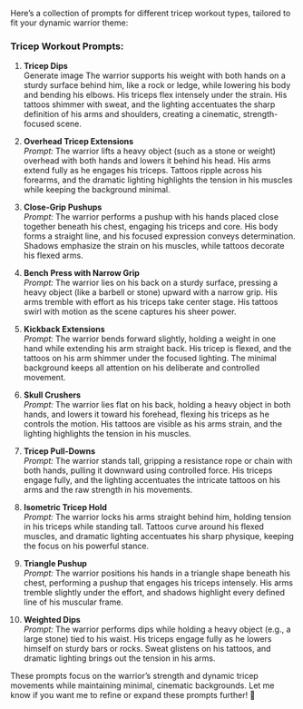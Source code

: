 Here’s a collection of prompts for different tricep workout types, tailored to fit your dynamic warrior theme:

### Tricep Workout Prompts:

1. **Tricep Dips**  
   Generate image The warrior supports his weight with both hands on a sturdy surface behind him, like a rock or ledge, while lowering his body and bending his elbows. His triceps flex intensely under the strain. His tattoos shimmer with sweat, and the lighting accentuates the sharp definition of his arms and shoulders, creating a cinematic, strength-focused scene.

2. **Overhead Tricep Extensions**  
   *Prompt:* The warrior lifts a heavy object (such as a stone or weight) overhead with both hands and lowers it behind his head. His arms extend fully as he engages his triceps. Tattoos ripple across his forearms, and the dramatic lighting highlights the tension in his muscles while keeping the background minimal.

3. **Close-Grip Pushups**  
   *Prompt:* The warrior performs a pushup with his hands placed close together beneath his chest, engaging his triceps and core. His body forms a straight line, and his focused expression conveys determination. Shadows emphasize the strain on his muscles, while tattoos decorate his flexed arms.

4. **Bench Press with Narrow Grip**  
   *Prompt:* The warrior lies on his back on a sturdy surface, pressing a heavy object (like a barbell or stone) upward with a narrow grip. His arms tremble with effort as his triceps take center stage. His tattoos swirl with motion as the scene captures his sheer power.

5. **Kickback Extensions**  
   *Prompt:* The warrior bends forward slightly, holding a weight in one hand while extending his arm straight back. His tricep is flexed, and the tattoos on his arm shimmer under the focused lighting. The minimal background keeps all attention on his deliberate and controlled movement.

6. **Skull Crushers**  
   *Prompt:* The warrior lies flat on his back, holding a heavy object in both hands, and lowers it toward his forehead, flexing his triceps as he controls the motion. His tattoos are visible as his arms strain, and the lighting highlights the tension in his muscles.

7. **Tricep Pull-Downs**  
   *Prompt:* The warrior stands tall, gripping a resistance rope or chain with both hands, pulling it downward using controlled force. His triceps engage fully, and the lighting accentuates the intricate tattoos on his arms and the raw strength in his movements.

8. **Isometric Tricep Hold**  
   *Prompt:* The warrior locks his arms straight behind him, holding tension in his triceps while standing tall. Tattoos curve around his flexed muscles, and dramatic lighting accentuates his sharp physique, keeping the focus on his powerful stance.

9. **Triangle Pushup**  
   *Prompt:* The warrior positions his hands in a triangle shape beneath his chest, performing a pushup that engages his triceps intensely. His arms tremble slightly under the effort, and shadows highlight every defined line of his muscular frame.

10. **Weighted Dips**  
   *Prompt:* The warrior performs dips while holding a heavy object (e.g., a large stone) tied to his waist. His triceps engage fully as he lowers himself on sturdy bars or rocks. Sweat glistens on his tattoos, and dramatic lighting brings out the tension in his arms.

These prompts focus on the warrior’s strength and dynamic tricep movements while maintaining minimal, cinematic backgrounds. Let me know if you want me to refine or expand these prompts further! 💪